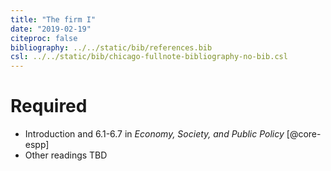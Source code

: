 ```yaml
---
title: "The firm I"
date: "2019-02-19"
citeproc: false
bibliography: ../../static/bib/references.bib
csl: ../../static/bib/chicago-fullnote-bibliography-no-bib.csl
---
```


# Required

- <i class="fas fa-book"></i> Introduction and 6.1-6.7 in *Economy, Society, and Public Policy* [@core-espp]
- Other readings TBD
